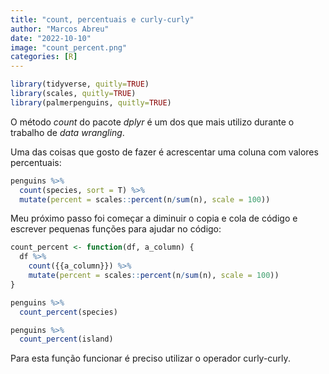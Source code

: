 ```yaml
---
title: "count, percentuais e curly-curly"
author: "Marcos Abreu"
date: "2022-10-10"
image: "count_percent.png"
categories: [R]
---
```


```r
library(tidyverse, quitly=TRUE)
library(scales, quitly=TRUE)
library(palmerpenguins, quitly=TRUE)
```

O método *count* do pacote *dplyr* é um dos que mais utilizo durante o trabalho de *data wrangling*.

Uma das coisas que gosto de fazer é acrescentar uma coluna com valores percentuais:

```r

penguins %>% 
  count(species, sort = T) %>% 
  mutate(percent = scales::percent(n/sum(n), scale = 100))
```

Meu próximo passo foi começar a diminuir o copia e cola de código e escrever pequenas funções para ajudar no código:

```r
count_percent <- function(df, a_column) {
  df %>% 
    count({{a_column}}) %>% 
    mutate(percent = scales::percent(n/sum(n), scale = 100))
}

penguins %>% 
  count_percent(species)

penguins %>% 
  count_percent(island)

```

Para esta função funcionar é preciso utilizar o operador curly-curly*.*

